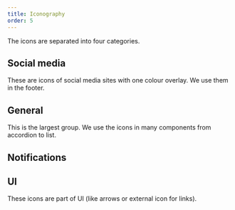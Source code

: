 ```yaml
---
title: Iconography
order: 5
---
```



The icons are separated into four categories.

## Social media

These are icons of social media sites with one colour overlay. We use them in the footer.

<IconList set="branded" />

## General

This is the largest group. We use the icons in many components from accordion to list.

<IconList set="general" />

## Notifications

<IconList set="notifications" />

## UI

These icons are part of UI (like arrows or external icon for links).

<IconList set="ui" />
